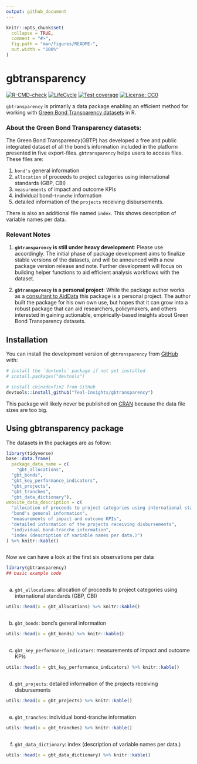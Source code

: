 ```yaml
---
output: github_document
---
```


<!-- README.md is generated from README.Rmd. Please edit that file -->

```r
knitr::opts_chunk$set(
  collapse = TRUE,
  comment = "#>",
  fig.path = "man/figures/README-",
  out.width = "100%"
)
```

# gbtransparency

<!-- badges: start -->
[![R-CMD-check](https://github.com/Teal-Insights/gbtransparency/actions/workflows/R-CMD-check.yaml/badge.svg)](https://github.com/Teal-Insights/gbtransparency/actions/workflows/R-CMD-check.yaml)
[![LifeCycle](https://img.shields.io/badge/lifecycle-experimental-orange)](https://lifecycle.r-lib.org/articles/stages.html#experimental)
[![Test coverage](https://github.com/Teal-Insights/gbtransparency/actions/workflows/test-coverage.yaml/badge.svg)](https://github.com/Teal-Insights/gbtransparency/actions/workflows/test-coverage.yaml)
[![License: CC0](https://img.shields.io/badge/License-CC0-lightgrey.svg)](https://choosealicense.com/licenses/cc0-1.0/)
<!-- badges: end -->

`gbtransparency` is primarily a data package enabling an efficient method for working with [Green Bond Transparency datasets](https://www.greenbondtransparency.com/support/resources/) in R. 

### About the Green Bond Transparency datasets:

The Green Bond Transparency(GBTP) has developed a free and public integrated dataset of all the bond's information included in the platform presented in five export-files.  `gbtransparency` helps users to access files. These files are: 

(1) `bond's` general information 
(2) `allocation` of proceeds to project categories using international standards (GBP, CBI) 
(3) `measurements` of impact and outcome KPIs
(4) individual bond-`tranche` information 
(5) detailed information of the `projects` receiving disbursements.

There is also an additional file named `index`. This shows description of variable names per data.

### Relevant Notes

1. **`gbtransparency` is still under heavy development**: Please use accordingly. The initial phase of package development aims to finalize stable versions of the datasets, and will be announced with a new package version release and note. Further development will focus on building helper functions to aid efficient analysis workflows with the dataset.

2. **`gbtransparency` is a personal project**:  While the package author works as a [consultant to AidData](https://www.linkedin.com/feed/update/urn:li:activity:7067478837885849600/) this package is a personal project. The author built the package for his own own use, but hopes that it can grow into a robust package that can aid researchers, policymakers, and others interested in gaining actionable, empirically-based insights about Green Bond Transparency datasets. 

## Installation

You can install the development version of `gbtransparency` from [GitHub](https://github.com/) with:

``` r
# install the `devtools` package if not yet installed
# install.packages("devtools")

# install chinadevfin2 from GitHub
devtools::install_github("Teal-Insights/gbtransparency")
```

This package will likely never be published on [CRAN](https://cran.r-project.org/) because the data file sizes are too big.

## Using gbtransparency package

The datasets in the packages are as follow:
```r
library(tidyverse)
base::data.frame(
  package_data_name = c(
    "gbt_allocations",
  "gbt_bonds",
  "gbt_key_performance_indicators",
  "gbt_projects",
  "gbt_tranches",
  "gbt_data_dictionary"),
website_data_description = c(
  "allocation of proceeds to project categories using international standards (GBP, CBI)",
  "bond's general information",
  "measurements of impact and outcome KPIs",
  "detailed information of the projects receiving disbursements",
  "individual bond-tranche information",
  "index (description of variable names per data.)")
) %>% knitr::kable()
```

```r

```

Now we can have a look at the first six observations per data

```r
library(gbtransparency)
## basic example code
```

```r

```
a) `gbt_allocations`:	allocation of proceeds to project categories using international standards (GBP, CBI)
```r
utils::head(x = gbt_allocations) %>% knitr::kable()
```

```r

```
b) `gbt_bonds`:	bond’s general information
```r
utils::head(x = gbt_bonds) %>% knitr::kable()
```

```r

```
c) `gbt_key_performance_indicators`:	measurements of impact and outcome KPIs
```r
utils::head(x = gbt_key_performance_indicators) %>% knitr::kable()
```

```r

```
d) `gbt_projects`:	detailed information of the projects receiving disbursements
```r
utils::head(x = gbt_projects) %>% knitr::kable()
```

```r

```
e) `gbt_tranches`:	individual bond-tranche information
```r
utils::head(x = gbt_tranches) %>% knitr::kable()
```

```r

```
f) `gbt_data_dictionary`:	index (description of variable names per data.)
```r
utils::head(x = gbt_data_dictionary) %>% knitr::kable()
```

```r

```

